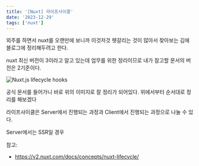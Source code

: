 ```yaml
---
title: '[Nuxt] 라이프사이클'
date: '2023-12-29'
tags: ['nuxt']
---
```


외주를 하면서 nuxt를 오랜만에 보니까 이것저것 헷갈리는 것이 많아서 찾아보는 김에 블로그에 정리해두려고 한다.

nuxt 최신 버전이 3이라고 알고 있는데 업무를 위한 정리이므로 내가 참고할 문서의 버전은 2기준이다.

![Nuxt.js lifecycle hooks](https://v2.nuxt.com/_nuxt/image/de48ca.svg)

공식 문서를 들어가니 바로 위의 이미지로 잘 정리가 되어있다. 위에서부터 순서대로 정리를 해보겠다

라이프사이클은 Server에서 진행되는 과정과 Client에서 진행되는 과정으로 나눌 수 있다.

Server에서는 SSR일 경우 

참고:
- https://v2.nuxt.com/docs/concepts/nuxt-lifecycle/